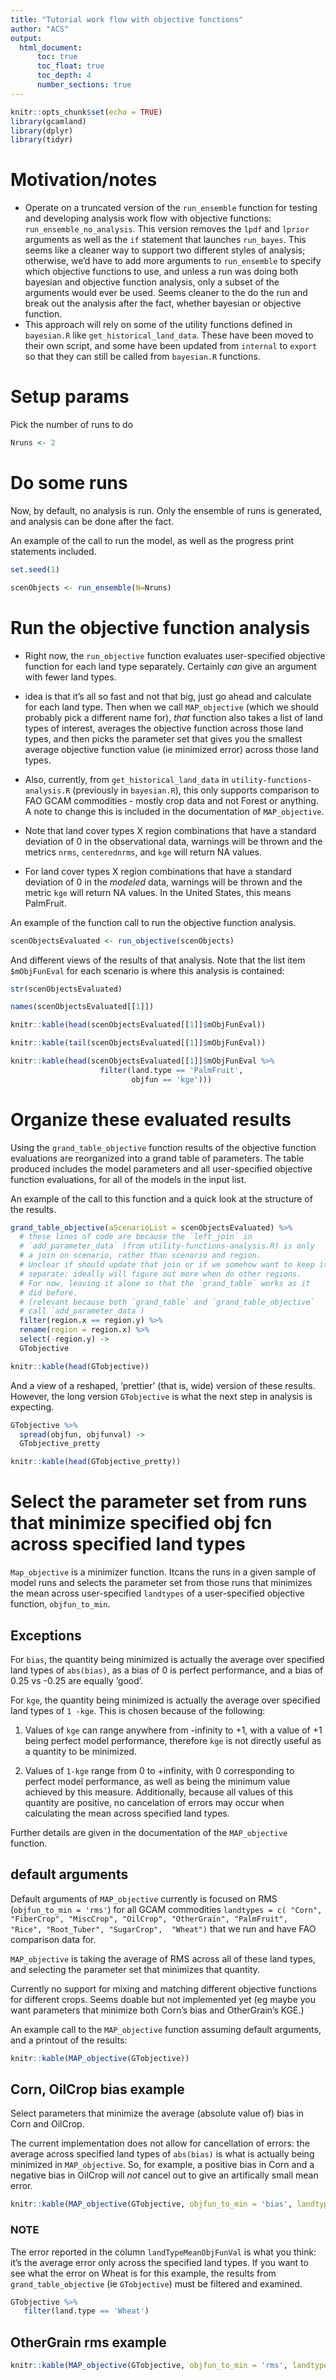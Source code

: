 ```yaml
---
title: "Tutorial work flow with objective functions"
author: "ACS"
output: 
  html_document:
      toc: true
      toc_float: true
      toc_depth: 4
      number_sections: true
---
```


```r
knitr::opts_chunk$set(echo = TRUE)
library(gcamland)
library(dplyr)
library(tidyr)
```

# Motivation/notes

- Operate on a truncated version of the `run_ensemble` function for testing and developing analysis work flow with objective functions:
`run_ensemble_no_analysis`. This version removes the `lpdf` and `lprior` arguments as well as the `if` statement that launches `run_bayes`. 
This seems like a cleaner way to support two different styles of analysis; otherwise, we'd have to add more arguments to `run_ensemble` to 
specify which objective functions to use, and unless a run was doing both bayesian and objective function analysis, only a subset of the 
arguments would ever be used. Seems cleaner to the do the run and break out the analysis after the fact, whether bayesian or objective function.
- This approach will rely on some of the utility functions defined in `bayesian.R` like `get_historical_land_data`. These have been
moved to their own script, and some have been updated from `internal` to `export` so that they can still be called from `bayesian.R` functions.



# Setup params

Pick the number of runs to do

```r
Nruns <- 2
```

# Do some runs 
Now, by default, no analysis is run. Only the ensemble of runs is generated, and analysis can be done after the fact. 

An example of the call to run the model, as well as the progress print statements included.
```r
set.seed(1)

scenObjects <- run_ensemble(N=Nruns)
```

# Run the objective function analysis

- Right now, the `run_objective` function evaluates user-specified objective function for each land type separately. Certainly _can_ give an argument with fewer land types.
- idea is that it's all so fast and not that big, just go ahead and calculate for each land type. Then when we call `MAP_objective` (which we should probably pick a different name for), _that_ function also takes a list of land types of interest, averages the objective function across those land types, and then picks the parameter set that gives you the smallest average objective function value (ie minimized error) across those land types.
- Also, currently, from `get_historical_land_data` in `utility-functions-analysis.R` (previously in `bayesian.R`), this only supports comparison to FAO GCAM commodities - mostly crop data and not Forest or anything. A note to change this is included in the documentation of `MAP_objective`.

- Note that land cover types X region combinations that have a standard deviation of 0 in the observational data, warnings will
be thrown and the metrics `nrms`, `centerednrms`, and `kge` will return NA values. 
- For land cover types X region combinations that have a standard deviation of 0 in the _modeled_ data, warnings will
be thrown and the metric `kge` will return NA values. In the United States, this means PalmFruit. 

An example of the function call to run the objective function analysis.
```r

scenObjectsEvaluated <- run_objective(scenObjects)
```

And different views of the results of that analysis. Note that the list item `$mObjFunEval` for each scenario is where this analysis is contained:
```r

str(scenObjectsEvaluated)

names(scenObjectsEvaluated[[1]])

knitr::kable(head(scenObjectsEvaluated[[1]]$mObjFunEval))

knitr::kable(tail(scenObjectsEvaluated[[1]]$mObjFunEval))

knitr::kable(head(scenObjectsEvaluated[[1]]$mObjFunEval %>%
                    filter(land.type == 'PalmFruit', 
                           objfun == 'kge')))

```

# Organize these evaluated results 

Using the `grand_table_objective` function results of the objective function evaluations 
are reorganized into a grand table of parameters.
The table produced includes the model parameters and all user-specified objective
function evaluations, for all of the models in the input list.

An example of the call to this function and a quick look at the structure of the results.
```r
grand_table_objective(aScenarioList = scenObjectsEvaluated) %>%
  # these lines of code are because the `left_join` in 
  # `add_parameter_data` (from utility-functions-analysis.R) is only
  # a join on scenario, rather than scenario and region.
  # Unclear if should update that join or if we somehow want to keep it
  # separate; ideally will figure out more when do other regions.
  # For now, leaving it alone so that the `grand_table` works as it
  # did before. 
  # (relevant because both `grand_table` and `grand_table_objective`
  # call `add_parameter_data`)
  filter(region.x == region.y) %>%
  rename(region = region.x) %>%
  select(-region.y) ->
  GTobjective

knitr::kable(head(GTobjective))
```


And a view of a reshaped, 'prettier' (that is, wide) version of these results. 
However, the long version `GTobjective` is what the next step in analysis is expecting.
```r

GTobjective %>%
  spread(objfun, objfunval) ->
  GTobjective_pretty

knitr::kable(head(GTobjective_pretty))
```


# Select the parameter set from runs that minimize specified obj fcn across specified land types

`Map_objective` is a minimizer function. Itcans the runs in a given sample of
model runs and selects the parameter set from those runs that minimizes the
mean across user-specified `landtypes` of a user-specified objective function, 
`objfun_to_min`. 

## Exceptions

For `bias`, the quantity being minimized is actually the average over specified
land types of `abs(bias)`, as a bias of 0 is perfect performance, and a bias of
0.25 vs -0.25 are equally 'good'.

For `kge`, the quantity being minimized is actually the average over specified
land types of `1 -kge`. This is chosen because of the following:

1. Values of `kge` can range anywhere from -infinity to +1, with a value of +1
being perfect model performance, therefore `kge` is not directly useful as a 
quantity to be minimized.

2. Values of `1-kge` range from 0 to +infinity, with 0 corresponding to perfect
model performance, as well as being the minimum value achieved by this measure. 
Additionally, because all values of this quantity are positive, no cancelation 
of errors may occur when calculating the mean across specified land types.

Further details are given in the documentation of the `MAP_objective` function.

## default arguments

Default arguments of `MAP_objective` currently is focused on RMS 
(`objfun_to_min = 'rms'`) for all GCAM commodities 
`landtypes = c( "Corn", "FiberCrop", "MiscCrop", "OilCrop", "OtherGrain", "PalmFruit",  "Rice", "Root_Tuber", "SugarCrop",  "Wheat")` 
that we run and have FAO comparison data for. 

`MAP_objective` is taking the average of RMS across all of these land types, 
and selecting the parameter set that minimizes that quantity.

Currently no support for mixing and matching different objective functions 
for different crops. Seems doable but not implemented yet (eg maybe you want
parameters that minimize both Corn's bias and OtherGrain's KGE.)


An example call to the `MAP_objective` function assuming default arguments, 
and a printout of the results:
```r

knitr::kable(MAP_objective(GTobjective))
```


## Corn, OilCrop bias example

Select parameters that minimize the average (absolute value of) bias in Corn
and OilCrop.

The current implementation does not allow for cancellation of errors: the 
average across specified land types of `abs(bias)` is what is actually being
minimized in `MAP_objective`. So, for example, a positive bias in Corn and a
negative bias in OilCrop will _not_ cancel out to give an artifically small
mean error.


```r

knitr::kable(MAP_objective(GTobjective, objfun_to_min = 'bias', landtypes = c('Corn', 'OilCrop')))
```

### NOTE
The error reported in the column `landTypeMeanObjFunVal` is what you think: it's the average error only across the specified land types. If you want to see what the error on Wheat is for this example, the results from `grand_table_objective` (ie `GTobjective`) must be filtered and examined.
```r
GTobjective %>%
   filter(land.type == 'Wheat')
```

## OtherGrain rms example

```r

knitr::kable(MAP_objective(GTobjective, objfun_to_min = 'rms', landtypes = c('OtherGrain')))
```


